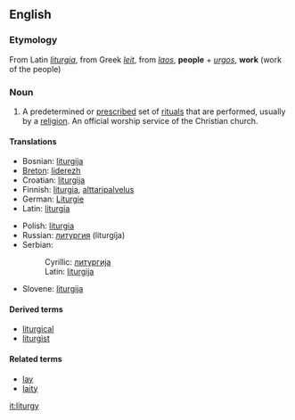 ==English==
{{wikipedia}}
===Etymology===
From Latin ''[[liturgia]]'', from Greek ''[[leit]]'', from ''[[laos]]'', '''people''' + ''[[urgos]]'', '''work''' (work of the people)

===Noun===
{{en-noun-reg-y|liturg|y}}

#A predetermined or [[prescribe]]d set of [[ritual]]s that are performed, usually by a [[religion]].  An official worship service of the Christian church.

====Translations====
{{top}}
*Bosnian: [[liturgija#Bosnian|liturgija]] {{f}}
*[[Breton]]: [[liderezh]] {{m}}
*Croatian: [[liturgija#Croatian|liturgija]] {{f}}
*Finnish: [[liturgia]], [[alttaripalvelus]]
*German: [[Liturgie]] {{f}}
*Latin:  [[liturgia]] {{f}}
{{mid}}
*Polish: [[liturgia]] {{f}}
*Russian: [[литургия]] (liturgíja) {{f}}
*Serbian:
*:Cyrillic: [[литургија#Serbian|литургија]] {{f}}
*:Latin: [[liturgija#Serbian|liturgija]] {{f}}
*Slovene: [[liturgija#Slovene|liturgija]] {{f}}
{{bottom}}

====Derived terms====
* [[liturgical]]
* [[liturgist]]

====Related terms====
*[[lay]]
*[[laity]]

[[it:liturgy]]